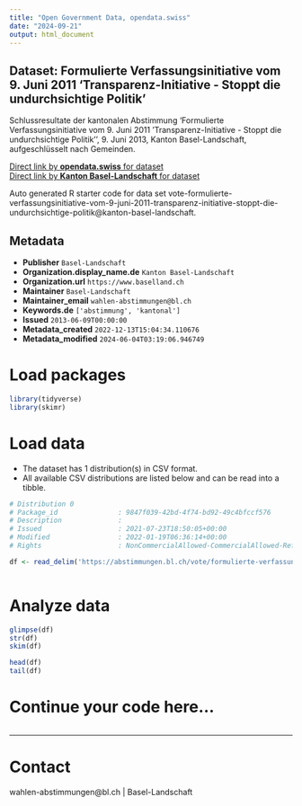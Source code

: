 ```yaml
---
title: "Open Government Data, opendata.swiss"
date: "2024-09-21"
output: html_document
---
```


## Dataset: Formulierte Verfassungsinitiative vom 9. Juni 2011 'Transparenz-Initiative - Stoppt die undurchsichtige Politik'

Schlussresultate der kantonalen Abstimmung 'Formulierte Verfassungsinitiative vom 9. Juni 2011 'Transparenz-Initiative - Stoppt die undurchsichtige Politik'', 9. Juni 2013, Kanton Basel-Landschaft, aufgeschlüsselt nach Gemeinden.

[Direct link by **opendata.swiss** for dataset](https://opendata.swiss/de/dataset/formulierte-verfassungsinitiative-vom-9-juni-2011-transparenz-initiative-stoppt-die-undurchsich)<br>
[Direct link by **Kanton Basel-Landschaft** for dataset](https://abstimmungen.bl.ch/vote/formulierte-verfassungsinitiative-vom-9-juni-2011-transparenz-initiative-stoppt-die-undurchsichtige-politik/data)

Auto generated R starter code for data set vote-formulierte-verfassungsinitiative-vom-9-juni-2011-transparenz-initiative-stoppt-die-undurchsichtige-politik@kanton-basel-landschaft.

## Metadata

- **Publisher** `Basel-Landschaft`
- **Organization.display_name.de** `Kanton Basel-Landschaft`
- **Organization.url** `https://www.baselland.ch`
- **Maintainer** `Basel-Landschaft`
- **Maintainer_email** `wahlen-abstimmungen@bl.ch`
- **Keywords.de** `['abstimmung', 'kantonal']`
- **Issued** `2013-06-09T00:00:00`
- **Metadata_created** `2022-12-13T15:04:34.110676`
- **Metadata_modified** `2024-06-04T03:19:06.946749`


# Load packages

```r

library(tidyverse)
library(skimr)

```

# Load data

-   The dataset has 1 distribution(s) in CSV format.
-   All available CSV distributions are listed below and can be read into a tibble.

```r

# Distribution 0
# Package_id               : 9847f039-42bd-4f74-bd92-49c4bfccf576
# Description              : 
# Issued                   : 2021-07-23T18:50:05+00:00
# Modified                 : 2022-01-19T06:36:14+00:00
# Rights                   : NonCommercialAllowed-CommercialAllowed-ReferenceRequired

df <- read_delim('https://abstimmungen.bl.ch/vote/formulierte-verfassungsinitiative-vom-9-juni-2011-transparenz-initiative-stoppt-die-undurchsichtige-politik/data-csv')



```

# Analyze data

```r

glimpse(df)
str(df)
skim(df)

head(df)
tail(df)

```

# Continue your code here...

```r

```

------------------------------------------------------------------------

# Contact

wahlen-abstimmungen@bl.ch | Basel-Landschaft

